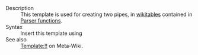 ;Description
:This template is used for creating two pipes, in [[Help:Table|wikitables]] contained in [[Help:Parser functions|Parser functions]].
;Syntax
:Insert this template using <code>{{t|!!}}</code>
;See also
:[[m:Template:!!|Template:!!]] on Meta-Wiki.

<includeonly>[[Category:General wiki templates|{{PAGENAME}}]]</includeonly><noinclude>[[Category:Template documentation|{{PAGENAME}}]]</noinclude>